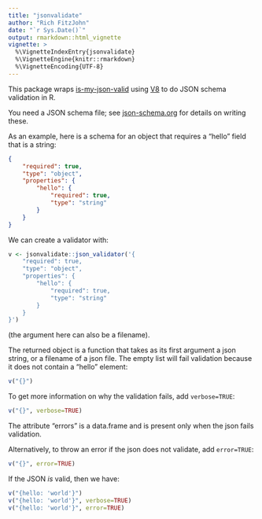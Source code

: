 ```yaml
---
title: "jsonvalidate"
author: "Rich FitzJohn"
date: "`r Sys.Date()`"
output: rmarkdown::html_vignette
vignette: >
  %\VignetteIndexEntry{jsonvalidate}
  %\VignetteEngine{knitr::rmarkdown}
  %\VignetteEncoding{UTF-8}
---
```


This package wraps [is-my-json-valid](https://github.com/mafintosh/is-my-json-valid) using [V8](https://cran.r-project.org/package=V8) to do JSON schema validation in R.

You need a JSON schema file; see
[json-schema.org](http://json-schema.org) for details on writing
these.

As an example, here is a schema for an object that requires a
"hello" field that is a string:

```json
{
    "required": true,
    "type": "object",
    "properties": {
        "hello": {
            "required": true,
            "type": "string"
        }
    }
}
```

We can create a validator with:
``` r
v <- jsonvalidate::json_validator('{
    "required": true,
    "type": "object",
    "properties": {
        "hello": {
            "required": true,
            "type": "string"
        }
    }
}')
```

(the argument here can also be a filename).

The returned object is a function that takes as its first argument
a json string, or a filename of a json file.  The empty list will
fail validation because it does not contain a "hello" element:
``` r
v("{}")
```

To get more information on why the validation fails, add `verbose=TRUE`:
``` r
v("{}", verbose=TRUE)
```

The attribute "errors" is a data.frame and is present only when the
json fails validation.

Alternatively, to throw an error if the json does not validate, add
`error=TRUE`:
``` r
v("{}", error=TRUE)
```

If the JSON _is_ valid, then we have:
``` r
v("{hello: 'world'}")
v("{hello: 'world'}", verbose=TRUE)
v("{hello: 'world'}", error=TRUE)
```
